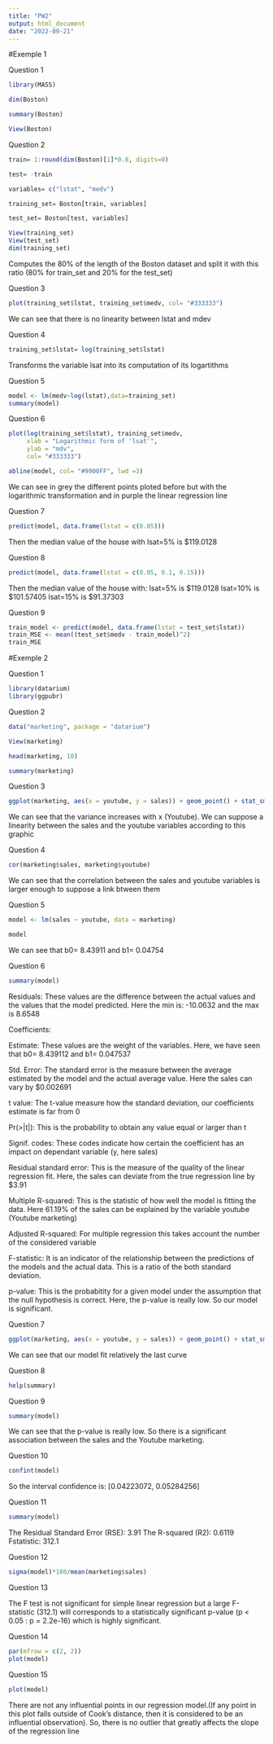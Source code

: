 ---
title: "PW2"
output: html_document
date: "2022-09-21"
---

#Exemple 1

Question 1
```{r}
library(MASS)

dim(Boston)

summary(Boston)

View(Boston)
```
Question 2
```{r}
train= 1:round(dim(Boston)[1]*0.8, digits=0)

test= -train

variables= c("lstat", "medv")

training_set= Boston[train, variables]

test_set= Boston[test, variables]

View(training_set)
View(test_set)
dim(training_set)
```
Computes the 80% of the length of the Boston dataset and split it with this ratio (80% for train_set and 20% for the test_set)

Question 3
```{r}
plot(training_set$lstat, training_set$medv, col= "#333333")
```
We can see that there is no linearity between lstat and mdev

Question 4
```{r}
training_set$lstat= log(training_set$lstat)
```
Transforms the variable lsat into its computation of its logartithms

Question 5
```{r}
model <- lm(medv~log(lstat),data=training_set)
summary(model)
```

Question 6
```{r}
plot(log(training_set$lstat), training_set$medv,
     xlab = "Logarithmic form of 'lsat'",
     ylab = "mdv",
     col= "#333333")

abline(model, col= "#9900FF", lwd =3)
```
We can see in grey the different points ploted before but with the logarithmic transformation and in purple the linear regression line

Question 7
```{r}
predict(model, data.frame(lstat = c(0.05)))
```
Then the median value of the house with lsat=5% is $119.0128

Question 8
```{r}
predict(model, data.frame(lstat = c(0.05, 0.1, 0.15)))
```
Then the median value of the house with: 
lsat=5% is $119.0128
lsat=10% is $101.57405
lsat=15% is $91.37303

Question 9
```{r}
train_model <- predict(model, data.frame(lstat = test_set$lstat))
train_MSE <- mean((test_set$medv - train_model)^2)
train_MSE
```

#Exemple 2

Question 1
```{r}
library(datarium)
library(ggpubr)
```

Question 2
```{r}
data("marketing", package = "datarium")

View(marketing)

head(marketing, 10)

summary(marketing)
```

Question 3
```{r}
ggplot(marketing, aes(x = youtube, y = sales)) + geom_point() + stat_smooth()
```
We can see that the variance increases with x (Youtube). We can suppose a linearity between the sales and the youtube variables according to this graphic


Question 4
```{r}
cor(marketing$sales, marketing$youtube)
```
We can see that the correlation between the sales and youtube variables is larger enough to suppose a link btween them


Question 5
```{r}
model <- lm(sales ~ youtube, data = marketing)

model
```
We can see that b0= 8.43911 and b1= 0.04754


Question 6
```{r}
summary(model)
```
Residuals: These values are the difference between the actual values and the values that the model predicted. Here the min is: -10.0632 and the max is 8.6548

Coefficients:

Estimate: These values are the weight of the variables. Here, we have seen that b0= 8.439112 and b1= 0.047537

Std. Error: The standard error is the measure between the average estimated by the model and the actual average value. Here the sales can vary by $0.002691

t value: The t-value measure how the standard deviation, our coefficients estimate is far from 0

Pr(>|t|): This is the probability to obtain any value equal or larger than t

Signif. codes: These codes indicate how certain the coefficient has an impact on dependant variable (y, here sales)

Residual standard error: This is the measure of the quality of the linear regression fit. Here, the sales can deviate from the true regression line by $3.91

Multiple R-squared: This is the statistic of how well the model is fitting the data. Here 61.19% of the sales can be explained by the variable youtube (Youtube marketing)

Adjusted R-squared: For multiple regression this takes account the number of the considered variable

F-statistic: It is an indicator of the relationship between the predictions of the models and the actual data. This is a ratio of the both standard deviation.

p-value: This is the probabitity for a given model under the assumption that the null hypothesis is correct. Here, the p-value is really low. So our model is significant.

Question 7
```{r}
ggplot(marketing, aes(x = youtube, y = sales)) + geom_point() + stat_smooth(method = lm, se =FALSE)
```
We can see that our model fit relatively the last curve


Question 8
```{r}
help(summary)
```


Question 9
```{r}
summary(model)
```
We can see that the p-value is really low. So there is a significant association between the sales and the Youtube marketing. 


Question 10
```{r}
confint(model)
```
So the interval confidence is: [0.04223072, 0.05284256]

Question 11
```{r}
summary(model)
```
The Residual Standard Error (RSE): 3.91
The R-squared (R2): 0.6119
Fstatistic: 312.1


Question 12
```{r}
sigma(model)*100/mean(marketing$sales)
```

Question 13

The F test is not significant for simple linear regression but a large F-statistic (312.1) will corresponds to a statistically significant p-value (p < 0.05 : p = 2.2e-16) which is highly significant.



Question 14
```{r}
par(mfrow = c(2, 2))
plot(model)
```


Question 15
```{r}
plot(model)
```
There are not any influential points in our regression model.(If any point in this plot falls outside of Cook’s distance, then it is considered to be an influential observation). So, there is no outlier that greatly affects the slope of the regression line
